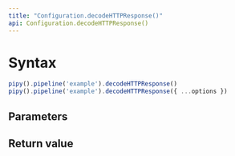 ```yaml
---
title: "Configuration.decodeHTTPResponse()"
api: Configuration.decodeHTTPResponse()
---
```


# Syntax

``` js
pipy().pipeline('example').decodeHTTPResponse()
pipy().pipeline('example').decodeHTTPResponse({ ...options })
```

## Parameters

<Parameters/>

## Return value

<ReturnValue/>
